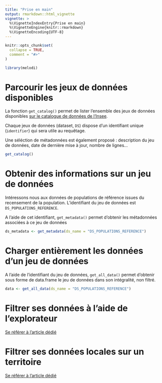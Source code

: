 ```yaml
---
title: "Prise en main"
output: rmarkdown::html_vignette
vignette: >
  %\VignetteIndexEntry{Prise en main}
  %\VignetteEngine{knitr::rmarkdown}
  %\VignetteEncoding{UTF-8}
---
```


```r
knitr::opts_chunk$set(
  collapse = TRUE,
  comment = "#>"
)
```

```r
library(melodi)
```

# Parcourir les jeux de données disponibles

La fonction `get_catalog()` permet de lister l'ensemble des jeux de données disponibles [sur le catalogue de données de l'Insee](https://catalogue-donnees.insee.fr).

Chaque jeux de données (dataset, `DS`) dispose d'un identifiant unique (`identifier`) qui sera utile au requêtage.

Une séléction de métadonnées est également proposé : description du jeu de données, date de dernière mise à jour, nombre de lignes...

```r
get_catalog()
```

# Obtenir des informations sur un jeu de données

Intéressons nous aux données de populations de référence issues du recensement de la population. L'identifiant du jeu de données est `DS_POPULATIONS_REFERENCE`.

A l'aide de cet identifiant, `get_metadata()` permet d'obtenir les métadonnées associées à ce jeu de données

```r
ds_metadata <- get_metadata(ds_name = "DS_POPULATIONS_REFERENCE")
```

# Charger entièrement les données d'un jeu de données

A l'aide de l'identifiant du jeu de données, `get_all_data()` permet d'obtenir sous forme de data.frame le jeu de données dans son intégralité, non filtré.

```r
data <- get_all_data(ds_name = "DS_POPULATIONS_REFERENCE")
```

# Filtrer ses données à l'aide de l’explorateur
[Se référer à l'article dédié](filtre-explorateur.html)

# Filtrer ses données locales sur un territoire
[Se référer à l'article dédié](donnees-locales.html)
